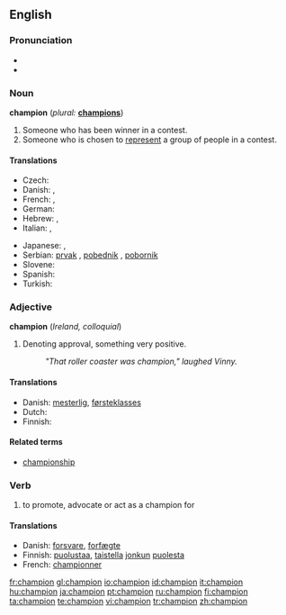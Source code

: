 ==English==
{{wikipedia}}

===Pronunciation===
* {{audio|en-gb-champion.ogg|Audio (RP)}}
* {{audio|en-us-champion.ogg|Audio (US)}}

===Noun===
'''champion'''  (''plural:'' '''[[champions]]''')

# Someone who has been winner in a contest.
# Someone who is chosen to [[represent]] a group of people in a contest.

====Translations====
{{trans-top|someone who has been winner in a contest}}
* Czech: {{t-|cs|mistr|m}}
* Danish: {{t-|da|mester}}, {{t-|da|champion}}
* French: {{t+|fr|champion|m}}, {{t|fr|championne|f}}
* German: {{t-|de|Sieger|m}}
* Hebrew: {{t+|he|אלוף|m|tr=aluf|sc=Hebr}}, {{אלופה|f|tr=alufa}}
* Italian: {{t+|it|campione|m}}, {{t+|it|campionessa|f}}
{{trans-mid}}
* Japanese: {{t-|ja|チャンピオン|tr=chanpion|sc=Jpan}}, {{t+|ja|優勝者|tr=yūshōsha|sc=Jpan}}
* Serbian: [[prvak]] {{m}}, [[pobednik]] {{m}}, [[pobornik]] {{m}}
* Slovene: {{t+|sl|prvak|m}}
* Spanish: {{t-|es|campeón|m}}
* Turkish: {{t+|tr|şampiyon}}
{{trans-bottom}}

===Adjective===
'''champion'''  (''Ireland, colloquial'')

# Denoting approval, something very positive.
#: ''"That roller coaster was champion," laughed Vinny.''

====Translations====
{{top}}
* Danish: [[mesterlig]], [[førsteklasses]]
* Dutch: {{t+|nl|kampioen}}
* Finnish: {{t+|fi|mestari}}
{{mid}}
{{bottom}}

====Related terms====
* [[championship]]

===Verb===
{{en-verb}}

# {{usually|of a cause}} to promote, advocate or act as a champion for

====Translations====
{{top}}
* Danish: [[forsvare]], [[forfægte]]
* Finnish: [[puolustaa]], [[taistella]] [[joku|jonkun]] [[puolesta]]
* French: [[championner]]
{{mid}}
{{bottom}}

[[fr:champion]]
[[gl:champion]]
[[io:champion]]
[[id:champion]]
[[it:champion]]
[[hu:champion]]
[[ja:champion]]
[[pt:champion]]
[[ru:champion]]
[[fi:champion]]
[[ta:champion]]
[[te:champion]]
[[vi:champion]]
[[tr:champion]]
[[zh:champion]]